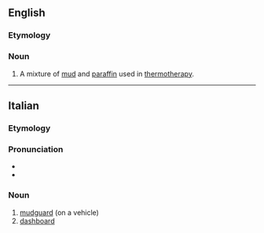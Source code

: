 ==English==

===Etymology===
{{blend|en|paraffin|fango}}

===Noun===
{{en-noun|-}}

# A mixture of [[mud]] and [[paraffin]] used in [[thermotherapy]].

----

==Italian==

===Etymology===
{{prefix|it|para|fango}}

===Pronunciation===
* {{it-IPA|parafàngo}}
* {{rhymes|it|anɡo|s=4}}

===Noun===
{{it-noun|m}}

# [[mudguard]] (on a vehicle)
# [[dashboard]]